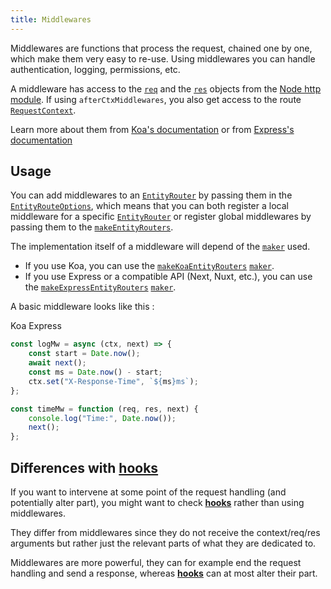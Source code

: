 ```yaml
---
title: Middlewares
---
```



Middlewares are functions that process the request, chained one by one, which make them very easy to re-use. Using
middlewares you can handle authentication, logging, permissions, etc.

A middleware has access to the [`req`](https://nodejs.org/api/http.html#http_class_http_clientrequest) and the
[`res`](https://nodejs.org/api/http.html#http_class_http_serverresponse) objects from the
[Node http module](https://nodejs.org/api/http.html). If using `afterCtxMiddlewares`, you also get access to the route
[`RequestContext`](/definitions#requestcontext).

<DocAlert status="info">

Learn more about them from [Koa's documentation](https://github.com/koajs/koa) or from
[Express's documentation](https://expressjs.com/en/guide/using-middleware.html)

</DocAlert>

## Usage

You can add middlewares to an [`EntityRouter`](/definitions/classes/entityrouter) by passing them in the
[`EntityRouteOptions`](/definitions#entityrouteoptions), which means that you can both register a local middleware for a
specific [`EntityRouter`](/definitions/classes/entityrouter) or register global middlewares by passing them to the
[`makeEntityRouters`](/definitions#makeentityrouters).

The implementation itself of a middleware will depend of the [`maker`](/entity-routes/introduction#maker) used.

-   If you use Koa, you can use the [`makeKoaEntityRouters`](/definitions#makekoaentityrouters)
    [`maker`](/entity-routes/introduction#maker).
-   If you use Express or a compatible API (Next, Nuxt, etc.), you can use the
    [`makeExpressEntityRouters`](/definitions#makeexpressentityrouters) [`maker`](/entity-routes/introduction#maker).

A basic middleware looks like this :

<Tabs>
  <TabList>
    <Tab>Koa</Tab>
    <Tab>Express</Tab>
  </TabList>

  <TabPanels>
    <TabPanel>

```typescript title="Example taken from https://koajs.com/"
const logMw = async (ctx, next) => {
    const start = Date.now();
    await next();
    const ms = Date.now() - start;
    ctx.set("X-Response-Time", `${ms}ms`);
};
```

</TabPanel>
    <TabPanel>

```typescript title="Example taken from https://expressjs.com/fr/guide/using-middleware.html"
const timeMw = function (req, res, next) {
    console.log("Time:", Date.now());
    next();
};
```

</TabPanel>

  </TabPanels>
</Tabs>

## Differences with [**hooks**](/entity-routes/hooks/)

If you want to intervene at some point of the request handling (and potentially alter part), you might want to check
[**hooks**](hooks) rather than using middlewares.

They differ from middlewares since they do not receive the context/req/res arguments but rather just the relevant parts
of what they are dedicated to.

Middlewares are more powerful, they can for example end the request handling and send a response, whereas
[**hooks**](/entity-routes/hooks/) can at most alter their part.
